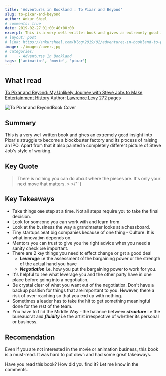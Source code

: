 ```yaml
---
title: 'Adventures in Bookland : To Pixar and Beyond'
slug: to-pixar-and-beyond
author: Ankur Sheel
# comments: true
date: 2019-02-27 01:00:40+00:00
excerpt: This is a very well written book and gives an extremely good insight into Pixar's struggle to become a blockbuster factory.
# layout: post
# link: https://ankursheel.com/blog/2019/02/adventures-in-bookland-to-pixar-and-beyond/
image: ./images/cover.jpg
# categories:
#     - Adventures In Bookland
tags: ['animation', 'movie', 'pixar']
---
```


## What I read

[](https://www.amazon.com/gp/product/0545790352/ref=as_li_qf_sp_asin_il_tl?ie=UTF8&tag=excnotfou-20&camp=1789&creative=9325&linkCode=as2&creativeASIN=0545790352&linkId=95da9a48ef735878934f5d039f584a9c)[To Pixar and Beyond: My Unlikely Journey with Steve Jobs to Make Entertainment History](https://www.bookdepository.com/Pixar-Beyond-Lawrence-Levy/9781786071866)
Author: [Lawrence Levy](http://lawrencelevy.com/)
272 pages

![To Pixar and Beyond](./images/cover.jpg)Book Cover

## Summary

This is a very well written book and gives an extremely good insight into Pixar's struggle to become a blockbuster factory and its process of raising an IPO. Apart from that it also painted a completely different picture of Steve Job's style of working.

## Key Quote

<blockquote>
    There is nothing you can do about where the pieces are. It's only your next move that matters. > >{' '}
</blockquote>

## Key Takeaways

-   Take things one step at a time. Not all steps require you to take the final decision.
-   Look for someone you can work with and learn from.
-   Look at the business the way a grandmaster looks at a chessboard.
-   Tiny startups beat big companies because of one thing - Culture. It is what innovation depends on.
-   Mentors you can trust to give you the right advice when you need a sanity check are important.
-   There are 2 key things you need to effect change or get a good deal
    -   **_Leverage_** i.e the assessment of the bargaining power or the strength of the actual hand you have
    -   **_Negotiation_** i.e. how you put the bargaining power to work for you.
-   It's helpful to see what leverage you and the other party have in one place before going into a negotiation.
-   Be crystal clear of what you want out of the negotiation. Don't have a backup position for things that are important to you. However, there a risk of over-reaching so that you end up with nothing.
-   Sometimes a leader has to take the hit to get something meaningful done for the rest of the team.
-   You have to find the Middle Way - the balance between **_structure_** i.e the bureaucrat and **_fluidity_** i.e the artist irrespective of whether its personal or business.

## Recomendation

Even if you are not interested in the movie or animation business, this book is a must-read. It was hard to put down and had some great takeaways.

Have you read this book? How did you find it? Let me know in the comments.
